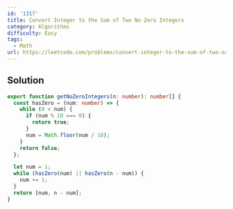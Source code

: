 ```yaml
---
id: '1317'
title: Convert Integer to the Sum of Two No-Zero Integers
category: Algorithms
difficulty: Easy
tags:
  - Math
url: https://leetcode.com/problems/convert-integer-to-the-sum-of-two-no-zero-integers
---
```


## Solution

```typescript filename="solution.ts" copy
export function getNoZeroIntegers(n: number): number[] {
  const hasZero = (num: number) => {
    while (0 < num) {
      if (num % 10 === 0) {
        return true;
      }
      num = Math.floor(num / 10);
    }
    return false;
  };

  let num = 1;
  while (hasZero(num) || hasZero(n - num)) {
    num += 1;
  }
  return [num, n - num];
}
```
